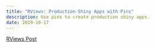 ```yaml
---
title: "RViews: Production Shiny Apps with Pins"
description: Use pins to create production shiny apps.
date: 2019-10-17
---
```


[RViews Post](https://rviews.rstudio.com/2019/10/17/deploying-data-with-pins/)

